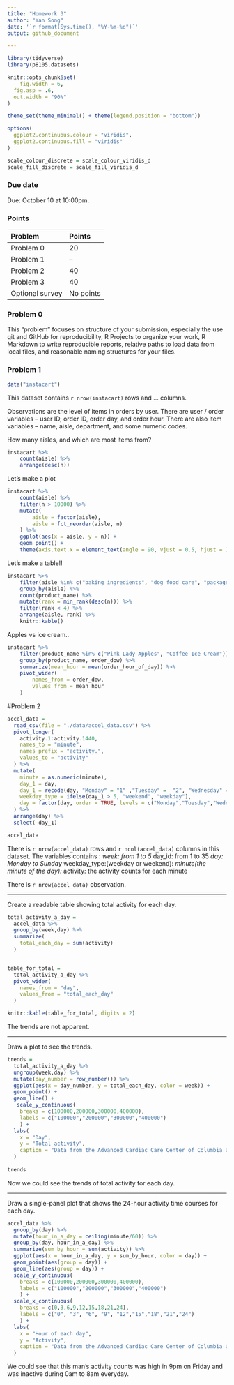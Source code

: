 ```yaml
---
title: "Homework 3"
author: "Yan Song"
date: '`r format(Sys.time(), "%Y-%m-%d")`'
output: github_document

---
```


```r
library(tidyverse)
library(p8105.datasets)

knitr::opts_chunk$set(
	fig.width = 6, 
  fig.asp = .6,
  out.width = "90%"
)

theme_set(theme_minimal() + theme(legend.position = "bottom"))

options(
  ggplot2.continuous.colour = "viridis",
  ggplot2.continuous.fill = "viridis"
)

scale_colour_discrete = scale_colour_viridis_d
scale_fill_discrete = scale_fill_viridis_d
```

### Due date

Due: October 10 at 10:00pm. 

### Points

| Problem         | Points    |
|:--------------- |:--------- |
| Problem 0       | 20        |
| Problem 1       | --        |
| Problem 2       | 40        |
| Problem 3       | 40        |
| Optional survey | No points |


### Problem 0

This "problem" focuses on structure of your submission, especially the use git and GitHub for reproducibility, R Projects to organize your work, R Markdown to write reproducible reports, relative paths to load data from local files, and reasonable naming structures for your files. 


### Problem 1

```r
data("instacart")
```

This dataset contains `r nrow(instacart)` rows and ... columns. 

Observations are the level of items in orders by user. There are user / order variables -- user ID, order ID, order day, and order hour. There are also item variables -- name, aisle, department, and some numeric codes. 

How many aisles, and which are most items from?

```r
instacart %>% 
	count(aisle) %>% 
	arrange(desc(n))
```


Let's make a plot

```r
instacart %>% 
	count(aisle) %>% 
	filter(n > 10000) %>% 
	mutate(
		aisle = factor(aisle),
		aisle = fct_reorder(aisle, n)
	) %>% 
	ggplot(aes(x = aisle, y = n)) + 
	geom_point() + 
	theme(axis.text.x = element_text(angle = 90, vjust = 0.5, hjust = 1))
```


Let's make a table!!

```r
instacart %>% 
	filter(aisle %in% c("baking ingredients", "dog food care", "packaged vegetables fruits")) %>% 
	group_by(aisle) %>% 
	count(product_name) %>% 
	mutate(rank = min_rank(desc(n))) %>% 
	filter(rank < 4) %>% 
	arrange(aisle, rank) %>% 
	knitr::kable()
```


Apples vs ice cream..

```r
instacart %>% 
	filter(product_name %in% c("Pink Lady Apples", "Coffee Ice Cream")) %>% 
	group_by(product_name, order_dow) %>% 
	summarize(mean_hour = mean(order_hour_of_day)) %>% 
	pivot_wider(
		names_from = order_dow,
		values_from = mean_hour
	)
```
#Problem 2
```r
accel_data = 
  read_csv(file = "./data/accel_data.csv") %>% 
  pivot_longer(
    activity.1:activity.1440,
    names_to = "minute",
    names_prefix = "activity.",
    values_to = "activity"
  ) %>% 
  mutate(
    minute = as.numeric(minute),
    day_1 = day, 
    day_1 = recode(day, "Monday" = "1" ,"Tuesday" =  "2", "Wednesday" = "3", "Thursday" = "4", "Friday" = "5", "Saturday" = "6", "Sunday" = "7"),
    weekday_type = ifelse(day_1 > 5, "weekend", "weekday"),
    day = factor(day, order = TRUE, levels = c("Monday","Tuesday","Wednesday", "Thursday" , "Friday", "Saturday","Sunday"))
  ) %>% 
  arrange(day) %>% 
  select(-day_1)

accel_data
```

There is `r nrow(accel_data)` rows and `r ncol(accel_data)` columns in this dataset. 
The variables contains :
*week: from 1 to 5
*day_id: from 1 to 35
*day: Monday to Sunday
*weekday_type:(weekday or weekend):
*minute(the minute of the day):
*activity: the activity counts for each minute

There is `r nrow(accel_data)` observation.

********
Create a readable table showing total activity for each day.
```r
total_activity_a_day = 
  accel_data %>% 
  group_by(week,day) %>% 
  summarize(
    total_each_day = sum(activity)
  )


table_for_total = 
  total_activity_a_day %>% 
  pivot_wider(
    names_from = "day",
    values_from = "total_each_day"
  )

knitr::kable(table_for_total, digits = 2)

```


The trends are not apparent.

**********

Draw a plot to see the trends.
```r
trends = 
  total_activity_a_day %>% 
  ungroup(week,day) %>% 
  mutate(day_number = row_number()) %>% 
  ggplot(aes(x = day_number, y = total_each_day, color = week)) + 
  geom_point() + 
  geom_line() + 
   scale_y_continuous(
    breaks = c(100000,200000,300000,400000), 
    labels = c("100000","200000","300000","400000")
    ) + 
  labs(
    x = "Day",
    y = "Total activity",
    caption = "Data from the Advanced Cardiac Care Center of Columbia University Medical Center"
  )
  
trends

```

Now we could see the trends of total activity for each day.

********

Draw a single-panel plot that shows the 24-hour activity time courses for each day.
```r
accel_data %>% 
  group_by(day) %>% 
  mutate(hour_in_a_day = ceiling(minute/60)) %>%
  group_by(day, hour_in_a_day) %>% 
  summarize(sum_by_hour = sum(activity)) %>% 
  ggplot(aes(x = hour_in_a_day, y = sum_by_hour, color = day)) + 
  geom_point(aes(group = day)) + 
  geom_line(aes(group = day)) + 
  scale_y_continuous(
    breaks = c(100000,200000,300000,400000), 
    labels = c("100000","200000","300000","400000")
    ) + 
  scale_x_continuous(
    breaks = c(0,3,6,9,12,15,18,21,24), 
    labels = c("0", "3", "6", "9", "12","15","18","21","24")
    ) + 
  labs(
    x = "Hour of each day",
    y = "Activity",
    caption = "Data from the Advanced Cardiac Care Center of Columbia University Medical Center"
  )
```

We could see that this man's activity counts was high in 9pm on Friday and was inactive during 0am to 8am everyday.



